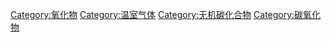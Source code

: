 {{catmore}}
{{Commonscat|Carbon dioxide}}


[[Category:氧化物|Category:氧化物]]
[[Category:温室气体|Category:温室气体]]
[[Category:无机碳化合物|Category:无机碳化合物]]
[[Category:碳氧化物|Category:碳氧化物]]